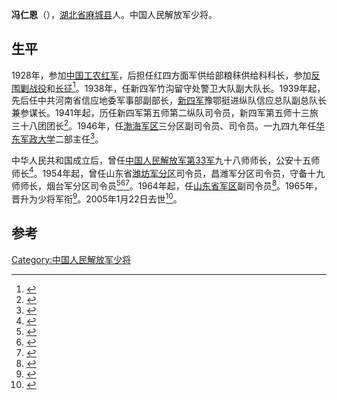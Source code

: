 '''冯仁恩'''（{{bd|1913年|1月|2005年|1月22日}}），[[湖北省|湖北省]][[麻城县|麻城县]]人。中国人民解放军少将。

== 生平 ==
1928年，参加[[中国工农红军|中国工农红军]]，后担任红四方面军供给部粮秣供给科科长，参加[[反围剿战役|反围剿战役]]和[[长征|长征]]<ref name="曹钦温1989">{{cite book|author=曹钦温|title=中国人民解放军荣获一级红星功勋荣誉章人物志|url=http://books.google.com/books?id=pDaCAAAAIAAJ|year=1989|publisher=中国经济出版社|isbn=978-7-5017-0320-3|page=188}}</ref>。1938年，任新四军竹沟留守处警卫大队副大队长。1939年起，先后任中共河南省信应地委军事部副部长，[[新四军|新四军]]豫鄂挺进纵队信应总队副总队长兼参谋长。1941年起，历任新四军第五师第二纵队司令员，新四军第五师十三旅三十八团团长<ref name="郭卿友1990">{{cite book|author=郭卿友|title=中華民國時期軍政職官誌 - Volume 2 |url=http://books.google.com/books?id=PhgxAQAAIAAJ|year=1990|publisher=甘肃人民出版社|page=1467}}</ref>。1946年，任[[渤海军区|渤海军区]]三分区副司令员、司令员。一九四九年任[[华东军政大学|华东军政大学]]二部主任<ref name="胡华">{{cite book|author=胡华|title=中共党史人物传|url=http://books.google.com/books?id=dZsoAQAAIAAJ|publisher=陕西人民出版社|page=174|access-date=2015-05-30|archive-date=2020-11-16|archive-url=https://web.archive.org/web/20201116212744/https://books.google.com/books?id=dzsOAQAAIAAJ|dead-url=no}}</ref>。

中华人民共和国成立后，曾任[[中国人民解放军第33军|中国人民解放军第33军]]九十八师师长，公安十五师师长<ref name="马洪才1985">{{cite book|author=马洪才|title=新四軍人物志 - Volume 1|url=http://books.google.com/books?id=UyiCAAAAIAAJ|year=1985|publisher=江苏人民出版社|page=65}}</ref>。1954年起，曾任山东省[[潍坊军分区|潍坊军分区]]司令员，昌潍军分区司令员，守备十九师师长，烟台军分区司令员<ref>{{cite book|title=山东省志, Volume 17, Issue 1|url=http://books.google.com/books?id=g0QLAQAAMAAJ|publisher=山东人民出版社|page=374}}</ref><ref>{{cite book|title=烟台市志|url=http://books.google.com/books?id=0_IQAQAAMAAJ|year=1994|publisher=科学普及出版社|page=437}}</ref><ref>{{cite book|title=中国共产党山东省组织史资料, 1921-1987 ; 山东省组织史资料 : 政权军事政协群团企事业单位, 1949-1987|url=http://books.google.com/books?id=3xVPAAAAIAAJ|year=1991|publisher=中共党史出版社|page=459}}</ref>。1964年起，任[[山东省军区|山东省军区]]副司令员<ref name="国涛宋宋国涛2004">{{cite book|author1=国涛宋|author2=宋国涛|title=中国元帅将军授衔全纪录 中国人民解放军1955-1964年元帅将军授衔纪事|url=http://books.google.com/books?id=LmS6AAAAIAAJ|year=2004|publisher=中央编译出版社|page=206}}</ref>。1965年，晋升为少将军衔<ref>{{cite book|title=中国共产党名人录|url=http://books.google.com/books?id=UZUcAQAAMAAJ|year=1997|publisher=四川人民出版社|page=253}}</ref>。2005年1月22日去世<ref>{{cite book|title=新华月报, Issues 1-6|url=http://books.google.com/books?id=If0yAQAAIAAJ|year=2005|publisher=新华月报社|page=183}}</ref>。

==参考==
{{reflist}}

[[Category:中国人民解放军少将|Category:中国人民解放军少将]]
